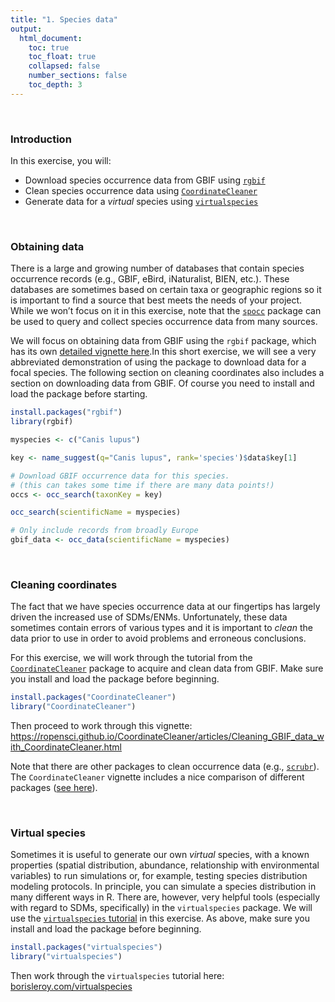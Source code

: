 ```yaml
---
title: "1. Species data"
output:
  html_document:
    toc: true
    toc_float: true
    collapsed: false
    number_sections: false
    toc_depth: 3
---
```


$~$

### Introduction

In this exercise, you will:

- Download species occurrence data from GBIF using [`rgbif`](https://docs.ropensci.org/rgbif/index.html)
- Clean species occurrence data using [`CoordinateCleaner`](https://ropensci.github.io/CoordinateCleaner/)
- Generate data for a *virtual* species using [`virtualspecies`](http://borisleroy.com/files/virtualspecies-tutorial.html)

$~$

### Obtaining data

There is a large and growing number of databases that contain species occurrence records (e.g., GBIF, eBird, iNaturalist, BIEN, etc.).  These databases are sometimes based on certain taxa or geographic regions so it is important to find a source that best meets the needs of your project.  While we won't focus on it in this exercise, note that the [`spocc`](https://docs.ropensci.org/spocc/) package can be used to query and collect species occurrence data from many sources.

We will focus on obtaining data from GBIF using the `rgbif` package, which has its own [detailed vignette here](http://borisleroy.com/files/virtualspecies-tutorial.html).In this short exercise, we will see a very abbreviated demonstration of using the package to download data for a focal species.  The following section on cleaning coordinates also includes a section on downloading data from GBIF. Of course you need to install and load the package before starting.

```r
install.packages("rgbif")
library(rgbif)

myspecies <- c("Canis lupus")

key <- name_suggest(q="Canis lupus", rank='species')$data$key[1]

# Download GBIF occurrence data for this species.
# (this can takes some time if there are many data points!)
occs <- occ_search(taxonKey = key)

occ_search(scientificName = myspecies)

# Only include records from broadly Europe
gbif_data <- occ_data(scientificName = myspecies)
```

$~$

### Cleaning coordinates

The fact that we have species occurrence data at our fingertips has largely driven the increased use of SDMs/ENMs. Unfortunately, these data sometimes contain errors of various types and it is important to *clean* the data prior to use in order to avoid problems and erroneous conclusions.

For this exercise, we will work through the tutorial from the [`CoordinateCleaner`](https://ropensci.github.io/CoordinateCleaner/articles/Cleaning_GBIF_data_with_CoordinateCleaner.html) package to acquire and clean data from GBIF.  Make sure you install and load the package before beginning.

```r
install.packages("CoordinateCleaner")
library("CoordinateCleaner")
```

Then proceed to work through this vignette: [https://ropensci.github.io/CoordinateCleaner/articles/Cleaning_GBIF_data_with_CoordinateCleaner.html](https://ropensci.github.io/CoordinateCleaner/articles/Cleaning_GBIF_data_with_CoordinateCleaner.html)

Note that there are other packages to clean occurrence data (e.g., [`scrubr`](https://github.com/ropensci/scrubr)). The `CoordinateCleaner` vignette includes a nice comparison of different packages ([see here](https://ropensci.github.io/CoordinateCleaner/articles/Comparison_other_software.html)).

$~$


### Virtual species

Sometimes it is useful to generate our own *virtual* species, with a known properties (spatial distribution, abundance, relationship with environmental variables) to run simulations or, for example, testing species distribution modeling protocols.  In principle, you can simulate a species distribution in many different ways in R.  There are, however, very helpful tools (especially with regard to SDMs, specifically) in the `virtualspecies` package.  We will use the [`virtualspecies` tutorial](borisleroy.com/virtualspecies) in this exercise.  As above, make sure you install and load the package before beginning.

```r
install.packages("virtualspecies")
library("virtualspecies")
```

Then work through the `virtualspecies` tutorial here: [borisleroy.com/virtualspecies](borisleroy.com/virtualspecies) 
